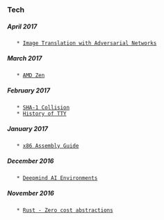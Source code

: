 
=== Tech ===

===== April 2017 =====
    * [[https://junyanz.github.io/CycleGAN/|Image Translation with Adversarial Networks]]
===== March 2017 =====
    * [[http://www.anandtech.com/show/11170/the-amd-zen-and-ryzen-7-review-a-deep-dive-on-1800x-1700x-and-1700|AMD Zen]]
===== February 2017 =====
    * [[https://security.googleblog.com/2017/02/announcing-first-sha1-collision.html|SHA-1 Collision]]
    * [[http://www.linusakesson.net/programming/tty/|History of TTY]]
===== January 2017 =====
    * [[http://www.cs.virginia.edu/~evans/cs216/guides/x86.html|x86 Assembly Guide]]
===== December 2016 =====
    * [[https://deepmind.com/blog/open-sourcing-deepmind-lab/|Deepmind AI Environments]]
===== November 2016 =====
    * [[https://ruudvanasseldonk.com/2016/11/30/zero-cost-abstractions|Rust - Zero cost abstractions]]
